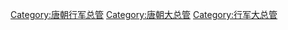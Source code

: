 [[Category:唐朝行军总管|Category:唐朝行军总管]]
[[Category:唐朝大总管|Category:唐朝大总管]]
[[Category:行军大总管|Category:行军大总管]]